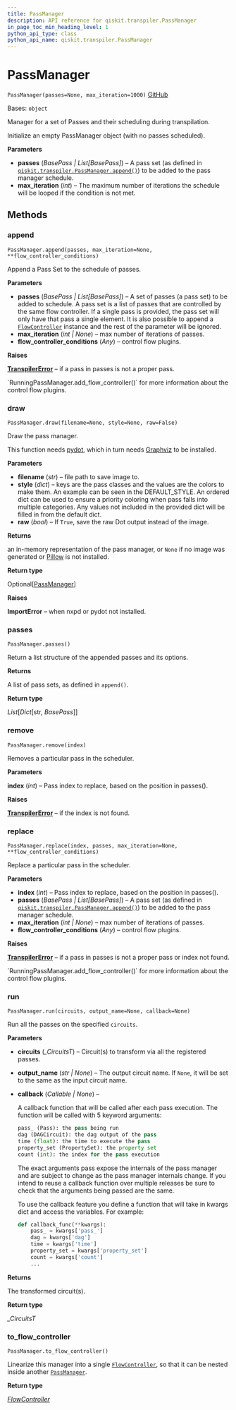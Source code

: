 ```yaml
---
title: PassManager
description: API reference for qiskit.transpiler.PassManager
in_page_toc_min_heading_level: 1
python_api_type: class
python_api_name: qiskit.transpiler.PassManager
---
```


# PassManager

<span id="qiskit.transpiler.PassManager" />

`PassManager(passes=None, max_iteration=1000)` [GitHub](https://github.com/qiskit/qiskit/tree/stable/0.24/qiskit/transpiler/passmanager.py "view source code")

Bases: `object`

Manager for a set of Passes and their scheduling during transpilation.

Initialize an empty PassManager object (with no passes scheduled).

**Parameters**

*   **passes** (*BasePass | List\[BasePass]*) – A pass set (as defined in [`qiskit.transpiler.PassManager.append()`](qiskit.transpiler.PassManager#append "qiskit.transpiler.PassManager.append")) to be added to the pass manager schedule.
*   **max\_iteration** (*int*) – The maximum number of iterations the schedule will be looped if the condition is not met.

## Methods

<span id="qiskit-transpiler-passmanager-append" />

### append

<span id="qiskit.transpiler.PassManager.append" />

`PassManager.append(passes, max_iteration=None, **flow_controller_conditions)`

Append a Pass Set to the schedule of passes.

**Parameters**

*   **passes** (*BasePass | List\[BasePass]*) – A set of passes (a pass set) to be added to schedule. A pass set is a list of passes that are controlled by the same flow controller. If a single pass is provided, the pass set will only have that pass a single element. It is also possible to append a [`FlowController`](qiskit.transpiler.FlowController "qiskit.transpiler.runningpassmanager.FlowController") instance and the rest of the parameter will be ignored.
*   **max\_iteration** (*int | None*) – max number of iterations of passes.
*   **flow\_controller\_conditions** (*Any*) – control flow plugins.

**Raises**

[**TranspilerError**](qiskit.transpiler.TranspilerError "qiskit.transpiler.TranspilerError") – if a pass in passes is not a proper pass.

<Admonition title="See also" type="note">
  `RunningPassManager.add_flow_controller()` for more information about the control flow plugins.
</Admonition>

<span id="qiskit-transpiler-passmanager-draw" />

### draw

<span id="qiskit.transpiler.PassManager.draw" />

`PassManager.draw(filename=None, style=None, raw=False)`

Draw the pass manager.

This function needs [pydot](https://github.com/erocarrera/pydot), which in turn needs [Graphviz](https://www.graphviz.org/) to be installed.

**Parameters**

*   **filename** (*str*) – file path to save image to.
*   **style** (*dict*) – keys are the pass classes and the values are the colors to make them. An example can be seen in the DEFAULT\_STYLE. An ordered dict can be used to ensure a priority coloring when pass falls into multiple categories. Any values not included in the provided dict will be filled in from the default dict.
*   **raw** (*bool*) – If `True`, save the raw Dot output instead of the image.

**Returns**

an in-memory representation of the pass manager, or `None` if no image was generated or [Pillow](https://pypi.org/project/Pillow/) is not installed.

**Return type**

Optional\[[PassManager](qiskit.transpiler.PassManager "qiskit.transpiler.PassManager")]

**Raises**

**ImportError** – when nxpd or pydot not installed.

<span id="qiskit-transpiler-passmanager-passes" />

### passes

<span id="qiskit.transpiler.PassManager.passes" />

`PassManager.passes()`

Return a list structure of the appended passes and its options.

**Returns**

A list of pass sets, as defined in `append()`.

**Return type**

*List*\[*Dict*\[str, *BasePass*]]

<span id="qiskit-transpiler-passmanager-remove" />

### remove

<span id="qiskit.transpiler.PassManager.remove" />

`PassManager.remove(index)`

Removes a particular pass in the scheduler.

**Parameters**

**index** (*int*) – Pass index to replace, based on the position in passes().

**Raises**

[**TranspilerError**](qiskit.transpiler.TranspilerError "qiskit.transpiler.TranspilerError") – if the index is not found.

<span id="qiskit-transpiler-passmanager-replace" />

### replace

<span id="qiskit.transpiler.PassManager.replace" />

`PassManager.replace(index, passes, max_iteration=None, **flow_controller_conditions)`

Replace a particular pass in the scheduler.

**Parameters**

*   **index** (*int*) – Pass index to replace, based on the position in passes().
*   **passes** (*BasePass | List\[BasePass]*) – A pass set (as defined in [`qiskit.transpiler.PassManager.append()`](qiskit.transpiler.PassManager#append "qiskit.transpiler.PassManager.append")) to be added to the pass manager schedule.
*   **max\_iteration** (*int | None*) – max number of iterations of passes.
*   **flow\_controller\_conditions** (*Any*) – control flow plugins.

**Raises**

[**TranspilerError**](qiskit.transpiler.TranspilerError "qiskit.transpiler.TranspilerError") – if a pass in passes is not a proper pass or index not found.

<Admonition title="See also" type="note">
  `RunningPassManager.add_flow_controller()` for more information about the control flow plugins.
</Admonition>

<span id="qiskit-transpiler-passmanager-run" />

### run

<span id="qiskit.transpiler.PassManager.run" />

`PassManager.run(circuits, output_name=None, callback=None)`

Run all the passes on the specified `circuits`.

**Parameters**

*   **circuits** (*\_CircuitsT*) – Circuit(s) to transform via all the registered passes.

*   **output\_name** (*str | None*) – The output circuit name. If `None`, it will be set to the same as the input circuit name.

*   **callback** (*Callable | None*) –

    A callback function that will be called after each pass execution. The function will be called with 5 keyword arguments:

    ```python
    pass_ (Pass): the pass being run
    dag (DAGCircuit): the dag output of the pass
    time (float): the time to execute the pass
    property_set (PropertySet): the property set
    count (int): the index for the pass execution
    ```

    The exact arguments pass expose the internals of the pass manager and are subject to change as the pass manager internals change. If you intend to reuse a callback function over multiple releases be sure to check that the arguments being passed are the same.

    To use the callback feature you define a function that will take in kwargs dict and access the variables. For example:

    ```python
    def callback_func(**kwargs):
        pass_ = kwargs['pass_']
        dag = kwargs['dag']
        time = kwargs['time']
        property_set = kwargs['property_set']
        count = kwargs['count']
        ...
    ```

**Returns**

The transformed circuit(s).

**Return type**

*\_CircuitsT*

<span id="qiskit-transpiler-passmanager-to-flow-controller" />

### to\_flow\_controller

<span id="qiskit.transpiler.PassManager.to_flow_controller" />

`PassManager.to_flow_controller()`

Linearize this manager into a single [`FlowController`](qiskit.transpiler.FlowController "qiskit.transpiler.FlowController"), so that it can be nested inside another [`PassManager`](qiskit.transpiler.PassManager "qiskit.transpiler.PassManager").

**Return type**

[*FlowController*](qiskit.transpiler.FlowController "qiskit.transpiler.runningpassmanager.FlowController")

